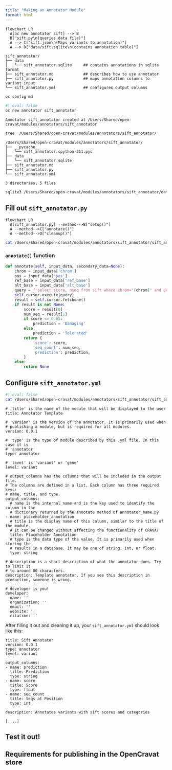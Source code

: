 ```yaml
---
title: "Making an Annotator Module"
format: html
---
```


```mermaid
flowchart LR
  A[oc new annotator sift] --> B
  B["sift.py\n(queries data file)"]
  A --> C["sift.json\n(Maps variants to annotation)"]
  A --> D["data/sift.sqlite\n(contains annotation table)"]
```

```
sift_annotator/
├── data
│   └── sift_annotator.sqlite     ## contains annotations in sqlite format
├── sift_annotator.md             ## describes how to use annotator
├── sift_annotator.py             ## maps annotation columns to variant input
└── sift_annotator.yml            ## configures output columns
```


```bash
oc config md
```

```bash
#| eval: false
oc new annotator sift_annotator
```

```
Annotator sift_annotator created at /Users/Shared/open-cravat/modules/annotators/sift_annotator
```

```bash
tree  /Users/Shared/open-cravat/modules/annotators/sift_annotator/
```

```
/Users/Shared/open-cravat/modules/annotators/sift_annotator/
├── __pycache__
│   └── sift_annotator.cpython-311.pyc
├── data
│   └── sift_annotator.sqlite
├── sift_annotator.md
├── sift_annotator.py
└── sift_annotator.yml

3 directories, 5 files
```


```bash
sqlite3 /Users/Shared/open-cravat/modules/annotators/sift_annotator/data/sift_annotator.sqlite 'select * from sift limit 10;'
```


## Fill out `sift_annotator.py`

```mermaid
flowchart LR
  A[sift_annotator.py] --method-->B["setup()"]
  A --method-->C["annotate()"]
  A --method-->D["cleanup()"]
```

```bash
cat /Users/Shared/open-cravat/modules/annotators/sift_annotator/sift_annotator.py
```

### `annotate()` function

```python
def annotate(self, input_data, secondary_data=None):
    chrom = input_data['chrom']
    pos = input_data['pos']
    ref_base = input_data['ref_base']
    alt_base = input_data['alt_base']
    query = f'select score, nseq from sift where chrom="{chrom}" and pos={pos} and ref="{ref_base}" and alt="{alt_base}";'
    self.cursor.execute(query)
    result = self.cursor.fetchone()
    if result is not None:
        score = result[0]
        num_seq = result[1]
        if score <= 0.05:
            prediction = 'Damaging'
        else:
            prediction = 'Tolerated'
        return {
            'score': score,
            'seq_count': num_seq,
            'prediction': prediction,
        }
    else:
        return None
```


## Configure `sift_annotator.yml`

```bash
#| eval: false
cat /Users/Shared/open-cravat/modules/annotators/sift_annotator/sift_annotator.yml
```

```
# 'title' is the name of the module that will be displayed to the user
title: Annotator Template

# 'version' is the version of the annotator. It is primarily used when 
# publishing a module, but is required for all modules.
version: 0.0.1

# 'type' is the type of module described by this .yml file. In this case it is
# 'annotator'
type: annotator

# 'level' is 'variant' or 'gene'
level: variant

# output_columns has the columns that will be included in the output file.
# The columns are defined in a list. Each column has three required keys:
# name, title, and type.
output_columns:
  # name is the internal name and is the key used to identify the column in the
  # dictionary returned by the annotate method of annotator_name.py
- name: placeholder_annotation
  # title is the display name of this column, similar to the title of the module.
  # It can be changed without affecting the functionality of CRAVAT
  title: Placeholder Annotation
  # type is the data type of the value. It is primarily used when storing the 
  # results in a database. It may be one of string, int, or float.
  type: string

# description is a short description of what the annotator does. Try to limit it
# to around 80 characters.
description: Template annotator. If you see this description in production, someone is wrong.

# developer is you!
developer:
  name: ''
  organization: ''
  email: ''
  website: ''
  citation: ''
```

After filling it out and cleaning it up, your `sift_annotator.yml` should look like this:

```
title: Sift Annotator
version: 0.0.1
type: annotator
level: variant

output_columns:
- name: prediction
  title: Prediction
  type: string
- name: score
  title: Score
  type: float
- name: seq_count
  title: Seqs at Position
  type: int

description: Annotates variants with sift scores and categories

[....]
```



## Test it out!



## Requirements for publishing in the OpenCravat store



